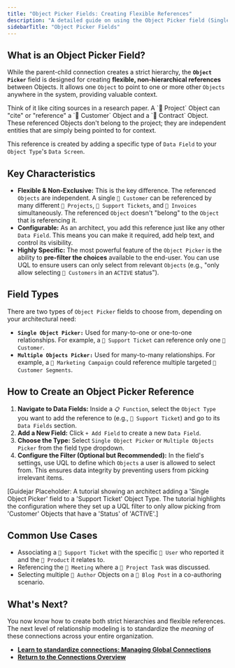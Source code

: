 ```yaml
---
title: "Object Picker Fields: Creating Flexible References"
description: "A detailed guide on using the Object Picker field (Single or Multiple) to create flexible, direct references from one Object to another, including how to filter the available options."
sidebarTitle: "Object Picker Fields"
---
```


## What is an Object Picker Field?

While the parent-child connection creates a strict hierarchy, the **`Object Picker`** field is designed for creating **flexible, non-hierarchical references** between Objects. It allows one `Object` to point to one or more other `Objects` anywhere in the system, providing valuable context.

<Tip>
  Think of it like citing sources in a research paper. A `🧊 Project` Object can "cite" or "reference" a `🧊 Customer` Object and a `🧊 Contract` Object. These referenced Objects don't belong to the project; they are independent entities that are simply being pointed to for context.
</Tip>

This reference is created by adding a specific type of `Data Field` to your `Object Type`'s `Data Screen`.

## Key Characteristics

- **Flexible & Non-Exclusive:** This is the key difference. The referenced `Objects` are independent. A single `🧊 Customer` can be referenced by many different `🧊 Projects`, `🧊 Support Tickets`, and `🧊 Invoices` simultaneously. The referenced `Object` doesn't "belong" to the `Object` that is referencing it.
- **Configurable:** As an architect, you add this reference just like any other `Data Field`. This means you can make it required, add help text, and control its visibility.
- **Highly Specific:** The most powerful feature of the `Object Picker` is the ability to **pre-filter the choices** available to the end-user. You can use UQL to ensure users can only select from relevant `Objects` (e.g., "only allow selecting `🧊 Customers` in an `ACTIVE` status").

## Field Types

There are two types of `Object Picker` fields to choose from, depending on your architectural need:

- **`Single Object Picker:`** Used for many-to-one or one-to-one relationships. For example, a `🧊 Support Ticket` can reference only one `🧊 Customer`.
- **`Multiple Objects Picker:`** Used for many-to-many relationships. For example, a `🧊 Marketing Campaign` could reference multiple targeted `🧊 Customer Segments`.

## How to Create an Object Picker Reference

1. **Navigate to Data Fields:** Inside a `📋 Function`, select the `Object Type` you want to add the reference to (e.g., `🧊 Support Ticket`) and go to its `Data Fields` section.
2. **Add a New Field:** Click `+ Add Field` to create a new `Data Field`.
3. **Choose the Type:** Select `Single Object Picker` or `Multiple Objects Picker` from the field type dropdown.
4. **Configure the Filter (Optional but Recommended):** In the field's settings, use UQL to define which `Objects` a user is allowed to select from. This ensures data integrity by preventing users from picking irrelevant items.

[Guidejar Placeholder: A tutorial showing an architect adding a 'Single Object Picker' field to a 'Support Ticket' Object Type. The tutorial highlights the configuration where they set up a UQL filter to only allow picking from 'Customer' Objects that have a 'Status' of 'ACTIVE'.]

## Common Use Cases

- Associating a `🧊 Support Ticket` with the specific `🧊 User` who reported it and the `🧊 Product` it relates to.
- Referencing the `🧊 Meeting` where a `🧊 Project Task` was discussed.
- Selecting multiple `🧊 Author` Objects on a `🧊 Blog Post` in a co-authoring scenario.

## What's Next?

You now know how to create both strict hierarchies and flexible references. The next level of relationship modeling is to standardize the _meaning_ of these connections across your entire organization.

- [**Learn to standardize connections: Managing Global Connections**](/en/02-platform/platform-overview/object-connections/global-connections)
- [**Return to the Connections Overview**](/en/02-platform/platform-overview/object-connections)